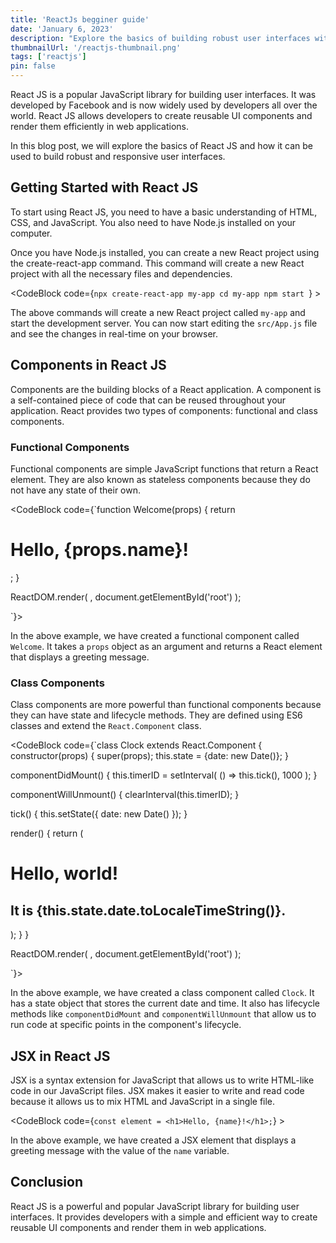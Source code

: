 ```yaml
---
title: 'ReactJs begginer guide'
date: 'January 6, 2023'
description: "Explore the basics of building robust user interfaces with React JS"
thumbnailUrl: '/reactjs-thumbnail.png'
tags: ['reactjs']
pin: false
---
```


React JS is a popular JavaScript library for building user interfaces. It was developed by Facebook and is now widely used by developers all over the world. React JS allows developers to create reusable UI components and render them efficiently in web applications.

In this blog post, we will explore the basics of React JS and how it can be used to build robust and responsive user interfaces.

## Getting Started with React JS
To start using React JS, you need to have a basic understanding of HTML, CSS, and JavaScript. You also need to have Node.js installed on your computer.

Once you have Node.js installed, you can create a new React project using the create-react-app command. This command will create a new React project with all the necessary files and dependencies.

<CodeBlock code={`npx create-react-app my-app
cd my-app
npm start
`} >
</CodeBlock>

The above commands will create a new React project called `my-app` and start the development server. You can now start editing the `src/App.js` file and see the changes in real-time on your browser.

## Components in React JS
Components are the building blocks of a React application. A component is a self-contained piece of code that can be reused throughout your application. React provides two types of components: functional and class components.

### Functional Components
Functional components are simple JavaScript functions that return a React element. They are also known as stateless components because they do not have any state of their own.

<CodeBlock code={`function Welcome(props) {
  return <h1>Hello, {props.name}!</h1>;
}

ReactDOM.render(
  <Welcome name="John" />,
  document.getElementById('root')
);

`}>
</CodeBlock>

In the above example, we have created a functional component called `Welcome`. It takes a `props` object as an argument and returns a React element that displays a greeting message.

### Class Components
Class components are more powerful than functional components because they can have state and lifecycle methods. They are defined using ES6 classes and extend the `React.Component` class.

<CodeBlock code={`class Clock extends React.Component {
  constructor(props) {
    super(props);
    this.state = {date: new Date()};
  }

  componentDidMount() {
    this.timerID = setInterval(
      () => this.tick(),
      1000
    );
  }

  componentWillUnmount() {
    clearInterval(this.timerID);
  }

  tick() {
    this.setState({
      date: new Date()
    });
  }

  render() {
    return (
      <div>
        <h1>Hello, world!</h1>
        <h2>It is {this.state.date.toLocaleTimeString()}.</h2>
      </div>
    );
  }
}

ReactDOM.render(
  <Clock />,
  document.getElementById('root')
);

`}>

</CodeBlock>

In the above example, we have created a class component called `Clock`. It has a state object that stores the current date and time. It also has lifecycle methods like `componentDidMount` and `componentWillUnmount` that allow us to run code at specific points in the component's lifecycle.

## JSX in React JS
JSX is a syntax extension for JavaScript that allows us to write HTML-like code in our JavaScript files. JSX makes it easier to write and read code because it allows us to mix HTML and JavaScript in a single file.

<CodeBlock code={`const element = <h1>Hello, {name}!</h1>;`} >
</CodeBlock>

In the above example, we have created a JSX element that displays a greeting message with the value of the `name` variable.

## Conclusion
React JS is a powerful and popular JavaScript library for building user interfaces. It provides developers with a simple and efficient way to create reusable UI components and render them in web applications.